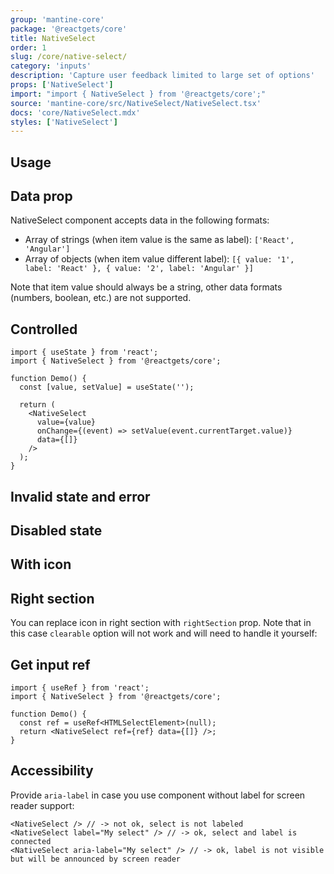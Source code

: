 ```yaml
---
group: 'mantine-core'
package: '@reactgets/core'
title: NativeSelect
order: 1
slug: /core/native-select/
category: 'inputs'
description: 'Capture user feedback limited to large set of options'
props: ['NativeSelect']
import: "import { NativeSelect } from '@reactgets/core';"
source: 'mantine-core/src/NativeSelect/NativeSelect.tsx'
docs: 'core/NativeSelect.mdx'
styles: ['NativeSelect']
---
```



## Usage

<Demo data={NativeSelectDemos.configurator} />

## Data prop

NativeSelect component accepts data in the following formats:

- Array of strings (when item value is the same as label): `['React', 'Angular']`
- Array of objects (when item value different label): `[{ value: '1', label: 'React' }, { value: '2', label: 'Angular' }]`

Note that item value should always be a string, other data formats (numbers, boolean, etc.) are not supported.

## Controlled

```tsx
import { useState } from 'react';
import { NativeSelect } from '@reactgets/core';

function Demo() {
  const [value, setValue] = useState('');

  return (
    <NativeSelect
      value={value}
      onChange={(event) => setValue(event.currentTarget.value)}
      data={[]}
    />
  );
}
```

## Invalid state and error

<Demo data={NativeSelectDemos.validation} />

## Disabled state

<Demo data={NativeSelectDemos.disabled} />

## With icon

<Demo data={NativeSelectDemos.icon} />

## Right section

You can replace icon in right section with `rightSection` prop.
Note that in this case `clearable` option will not work and will need to handle it yourself:

<Demo data={NativeSelectDemos.rightSection} />

## Get input ref

```tsx
import { useRef } from 'react';
import { NativeSelect } from '@reactgets/core';

function Demo() {
  const ref = useRef<HTMLSelectElement>(null);
  return <NativeSelect ref={ref} data={[]} />;
}
```

## Accessibility

Provide `aria-label` in case you use component without label for screen reader support:

```tsx
<NativeSelect /> // -> not ok, select is not labeled
<NativeSelect label="My select" /> // -> ok, select and label is connected
<NativeSelect aria-label="My select" /> // -> ok, label is not visible but will be announced by screen reader
```
